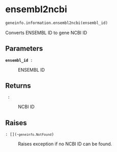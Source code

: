 # ensembl2ncbi { #geneinfo.information.ensembl2ncbi }

```python
geneinfo.information.ensembl2ncbi(ensembl_id)
```

Converts ENSEMBL ID to gene NCBI ID

## Parameters {.doc-section .doc-section-parameters}

<code>[**ensembl_id**]{.parameter-name} [:]{.parameter-annotation-sep} []{.parameter-annotation}</code>

:   ENSEMBL ID

## Returns {.doc-section .doc-section-returns}

<code>[]{.parameter-name} [:]{.parameter-annotation-sep} []{.parameter-annotation}</code>

:   NCBI ID

## Raises {.doc-section .doc-section-raises}

<code>[:]{.parameter-annotation-sep} [\[\](`~geneinfo.NotFound`)]{.parameter-annotation}</code>

:   Raises exception if no NCBI ID can be found.